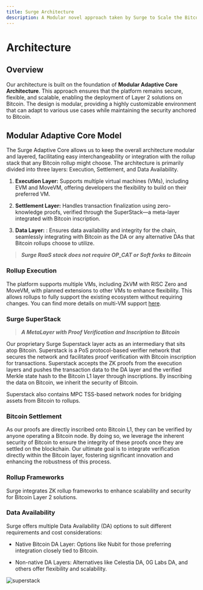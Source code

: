 ```yaml
---
title: Surge Architecture
description: A Modular novel approach taken by Surge to Scale the Bitcoin ecosystem via Rollups (L2s)
---
```



# Architecture

## Overview

Our architecture is built on the foundation of **Modular Adaptive Core Architecture**. This approach ensures that the platform remains secure, flexible, and scalable, enabling the deployment of Layer 2 solutions on Bitcoin. The design is modular, providing a highly customizable environment that can adapt to various use cases while maintaining the security anchored to Bitcoin.

## Modular Adaptive Core Model

The Surge Adaptive Core allows us to keep the overall architecture modular and layered, facilitating easy interchangeability or integration with the rollup stack that any Bitcoin rollup might choose. The architecture is primarily divided into three layers: Execution, Settlement, and Data Availability.

1. **Execution Layer:** Supports multiple virtual machines (VMs), including EVM and MoveVM, offering developers the flexibility to build on their preferred VM.

2. **Settlement Layer:** Handles transaction finalization using zero-knowledge proofs, verified through the SuperStack—a meta-layer integrated with Bitcoin inscription.

3. **Data Layer:** : Ensures data availability and integrity for the chain, seamlessly integrating with Bitcoin as the DA or any alternative DAs that Bitcoin rollups choose to utilize.

>_**Surge RaaS stack does not require OP_CAT or Soft forks to Bitcoin**_

<ZoomImage src="/assets/architecture-model.png" alt="architecture model" />

### Rollup Execution
The platform supports multiple VMs, including ZkVM with RISC Zero and MoveVM, with planned extensions to other VMs to enhance flexibility. This allows rollups to fully support the existing ecosystem without requiring changes. You can find more details on multi-VM support [here](/building-blocks/multi-vm).

### Surge SuperStack
>_**A MetaLayer with Proof Verification and Inscription to Bitcoin**_

Our proprietary Surge Superstack layer acts as an intermediary that sits atop Bitcoin. Superstack is a PoS protocol-based verifier network that secures the network and facilitates proof verification with Bitcoin inscription for transactions. Superstack accepts the ZK proofs from the execution layers and pushes the transaction data to the DA layer and the verified Merkle state hash to the Bitcoin L1 layer through inscriptions. By inscribing the data on Bitcoin, we inherit the security of Bitcoin.

<ZoomImage
  className="md:w-[60%] mx-auto"
  src="/assets/superstack.png"
  alt="superstack"
/>

Superstack also contains MPC TSS-based network nodes for bridging assets from Bitcoin to rollups.

### Bitcoin Settlement
As our proofs are directly inscribed onto Bitcoin L1, they can be verified by anyone operating a Bitcoin node. By doing so, we leverage the inherent security of Bitcoin to ensure the integrity of these proofs once they are settled on the blockchain. Our ultimate goal is to integrate verification directly within the Bitcoin layer, fostering significant innovation and enhancing the robustness of this process.

### Rollup Frameworks
Surge integrates ZK rollup frameworks to enhance scalability and security for Bitcoin Layer 2 solutions.

### Data Availability
Surge offers multiple Data Availability (DA) options to suit different requirements and cost considerations:

- Native Bitcoin DA Layer: Options like Nubit for those preferring integration closely tied to Bitcoin.

- Non-native DA Layers: Alternatives like Celestia DA, 0G Labs DA, and others offer flexibility and scalability.

<img
  className="md:w-[40%] mx-auto"
  src="/assets/bitcoin-layers.png"
  alt="superstack"
/>